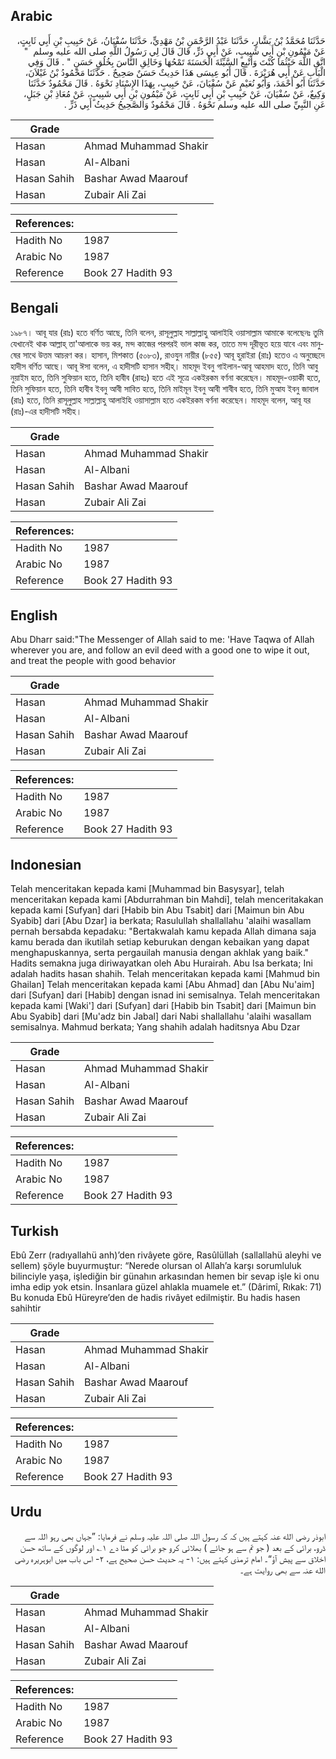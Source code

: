 ## Arabic


<div dir="rtl" lang="ar" style={{fontSize:'larger',backgroundColor:'#f8f9fa',padding:20}}>
حَدَّثَنَا مُحَمَّدُ بْنُ بَشَّارٍ، حَدَّثَنَا عَبْدُ الرَّحْمَنِ بْنُ مَهْدِيٍّ، حَدَّثَنَا سُفْيَانُ، عَنْ حَبِيبِ بْنِ أَبِي ثَابِتٍ، عَنْ مَيْمُونِ بْنِ أَبِي شَبِيبٍ، عَنْ أَبِي ذَرٍّ، قَالَ قَالَ لِي رَسُولُ اللَّهِ صلى الله عليه وسلم ‏ "‏ اتَّقِ اللَّهَ حَيْثُمَا كُنْتَ وَأَتْبِعِ السَّيِّئَةَ الْحَسَنَةَ تَمْحُهَا وَخَالِقِ النَّاسَ بِخُلُقٍ حَسَنٍ ‏"‏ ‏.‏ قَالَ وَفِي الْبَابِ عَنْ أَبِي هُرَيْرَةَ ‏.‏ قَالَ أَبُو عِيسَى هَذَا حَدِيثٌ حَسَنٌ صَحِيحٌ ‏.‏ حَدَّثَنَا مَحْمُودُ بْنُ غَيْلاَنَ، حَدَّثَنَا أَبُو أَحْمَدَ، وَأَبُو نُعَيْمٍ عَنْ سُفْيَانَ، عَنْ حَبِيبٍ، بِهَذَا الإِسْنَادِ نَحْوَهُ ‏.‏ قَالَ مَحْمُودٌ حَدَّثَنَا وَكِيعٌ، عَنْ سُفْيَانَ، عَنْ حَبِيبِ بْنِ أَبِي ثَابِتٍ، عَنْ مَيْمُونِ بْنِ أَبِي شَبِيبٍ، عَنْ مُعَاذِ بْنِ جَبَلٍ، عَنِ النَّبِيِّ صلى الله عليه وسلم نَحْوَهُ ‏.‏ قَالَ مَحْمُودٌ وَالصَّحِيحُ حَدِيثُ أَبِي ذَرٍّ ‏.‏
</div>
<div style={{backgroundColor:'#f8f9fa',padding:20, marginBottom: 10}}><table> <thead> <tr> <th>Grade</th> <th></th> </tr> </thead> <tbody> <tr><td>Hasan</td><td>Ahmad Muhammad Shakir</td></tr><tr><td>Hasan</td><td>Al-Albani</td></tr><tr><td>Hasan Sahih</td><td>Bashar Awad Maarouf</td></tr><tr><td>Hasan</td><td>Zubair Ali Zai</td></tr></tbody></table><table> <thead> <tr> <th>References:</th> <th></th> </tr> </thead> <tbody><tr><td>Hadith No</td><td>1987</td></tr><tr><td>Arabic No</td><td>1987</td></tr><tr><td>Reference</td><td>Book 27 Hadith 93</td></tr></tbody></table></div>

## Bengali


<div dir="ltr" lang="bn" style={{fontSize:'larger',backgroundColor:'#f8f9fa',padding:20}}>
১৯৮৭। আবূ যার (রাঃ) হতে বর্ণিত আছে, তিনি বলেন, রাসূলুল্লাহ সাল্লাল্লাহু আলাইহি ওয়াসাল্লাম আমাকে বলেছেনঃ তুমি যেখানেই থাক আল্লাহ্ তা'আলাকে ভয় কর, মন্দ কাজের পরপরই ভাল কাজ কর, তাতে মন্দ দূরীভূত হয়ে যাবে এবং মানুষের সাথে উত্তম আচরণ কর। হাসান, মিশকাত (৫০৮৩), রাওযুন নায়ীর (৮৫৫) আবূ হুরাইরা (রাঃ) হতেও এ অনুচ্ছেদে হাদীস বর্ণিত আছে। আবূ ঈসা বলেন, এ হাদীসটি হাসান সহীহ্। মাহমূদ ইবনু গাইলান-আবূ আহমাদ হতে, তিনি আবু নুয়াইম হতে, তিনি সুফিয়ান হতে, তিনি হাবীব (রাহঃ) হতে এই সূত্রে একইরকম বর্ণনা করেছেন। মাহমূদ-ওয়াকী হতে, তিনি সুফিয়ান হতে, তিনি হাবীব ইবনু আবী সাবিত হতে, তিনি মাইমূন ইবনু আবী শাবীব হতে, তিনি মুআয ইবনু জাবাল (রাঃ) হতে, তিনি রাসূলুল্লাহ সাল্লাল্লাহু আলাইহি ওয়াসাল্লাম হতে একইরকম বর্ণনা করেছেন। মাহমূদ বলেন, আবূ যর (রাঃ)-এর হাদীসটি সহীহ।
</div>
<div style={{backgroundColor:'#f8f9fa',padding:20, marginBottom: 10}}><table> <thead> <tr> <th>Grade</th> <th></th> </tr> </thead> <tbody> <tr><td>Hasan</td><td>Ahmad Muhammad Shakir</td></tr><tr><td>Hasan</td><td>Al-Albani</td></tr><tr><td>Hasan Sahih</td><td>Bashar Awad Maarouf</td></tr><tr><td>Hasan</td><td>Zubair Ali Zai</td></tr></tbody></table><table> <thead> <tr> <th>References:</th> <th></th> </tr> </thead> <tbody><tr><td>Hadith No</td><td>1987</td></tr><tr><td>Arabic No</td><td>1987</td></tr><tr><td>Reference</td><td>Book 27 Hadith 93</td></tr></tbody></table></div>

## English


<div dir="ltr" lang="en" style={{fontSize:'larger',backgroundColor:'#f8f9fa',padding:20}}>
Abu Dharr said:"The Messenger of Allah said to me: 'Have Taqwa of Allah wherever you are, and follow an evil deed with a good one to wipe it out, and treat the people with good behavior
</div>
<div style={{backgroundColor:'#f8f9fa',padding:20, marginBottom: 10}}><table> <thead> <tr> <th>Grade</th> <th></th> </tr> </thead> <tbody> <tr><td>Hasan</td><td>Ahmad Muhammad Shakir</td></tr><tr><td>Hasan</td><td>Al-Albani</td></tr><tr><td>Hasan Sahih</td><td>Bashar Awad Maarouf</td></tr><tr><td>Hasan</td><td>Zubair Ali Zai</td></tr></tbody></table><table> <thead> <tr> <th>References:</th> <th></th> </tr> </thead> <tbody><tr><td>Hadith No</td><td>1987</td></tr><tr><td>Arabic No</td><td>1987</td></tr><tr><td>Reference</td><td>Book 27 Hadith 93</td></tr></tbody></table></div>

## Indonesian


<div dir="ltr" lang="id" style={{fontSize:'larger',backgroundColor:'#f8f9fa',padding:20}}>
Telah menceritakan kepada kami [Muhammad bin Basysyar], telah menceritakan kepada kami [Abdurrahman bin Mahdi], telah menceritakakan kepada kami [Sufyan] dari [Habib bin Abu Tsabit] dari [Maimun bin Abu Syabib] dari [Abu Dzar] ia berkata; Rasulullah shallallahu 'alaihi wasallam pernah bersabda kepadaku: "Bertakwalah kamu kepada Allah dimana saja kamu berada dan ikutilah setiap keburukan dengan kebaikan yang dapat menghapuskannya, serta pergauilah manusia dengan akhlak yang baik." Hadits semakna juga diriwayatkan oleh Abu Hurairah. Abu Isa berkata; Ini adalah hadits hasan shahih. Telah menceritakan kepada kami [Mahmud bin Ghailan] Telah menceritakan kepada kami [Abu Ahmad] dan [Abu Nu'aim] dari [Sufyan] dari [Habib] dengan isnad ini semisalnya. Telah menceritakan kepada kami [Waki'] dari [Sufyan] dari [Habib bin Tsabit] dari [Maimun bin Abu Syabib] dari [Mu'adz bin Jabal] dari Nabi shallallahu 'alaihi wasallam semisalnya. Mahmud berkata; Yang shahih adalah haditsnya Abu Dzar
</div>
<div style={{backgroundColor:'#f8f9fa',padding:20, marginBottom: 10}}><table> <thead> <tr> <th>Grade</th> <th></th> </tr> </thead> <tbody> <tr><td>Hasan</td><td>Ahmad Muhammad Shakir</td></tr><tr><td>Hasan</td><td>Al-Albani</td></tr><tr><td>Hasan Sahih</td><td>Bashar Awad Maarouf</td></tr><tr><td>Hasan</td><td>Zubair Ali Zai</td></tr></tbody></table><table> <thead> <tr> <th>References:</th> <th></th> </tr> </thead> <tbody><tr><td>Hadith No</td><td>1987</td></tr><tr><td>Arabic No</td><td>1987</td></tr><tr><td>Reference</td><td>Book 27 Hadith 93</td></tr></tbody></table></div>

## Turkish


<div dir="ltr" lang="tr" style={{fontSize:'larger',backgroundColor:'#f8f9fa',padding:20}}>
Ebû Zerr (radıyallahü anh)’den rivâyete göre, Rasûlüllah (sallallahü aleyhi ve sellem) şöyle buyurmuştur: “Nerede olursan ol Allah’a karşı sorumluluk bilinciyle yaşa, işlediğin bir günahın arkasından hemen bir sevap işle ki onu imha edip yok etsin. İnsanlara güzel ahlakla muamele et.” (Dârimî, Rıkak: 71) Bu konuda Ebû Hüreyre’den de hadis rivâyet edilmiştir. Bu hadis hasen sahihtir
</div>
<div style={{backgroundColor:'#f8f9fa',padding:20, marginBottom: 10}}><table> <thead> <tr> <th>Grade</th> <th></th> </tr> </thead> <tbody> <tr><td>Hasan</td><td>Ahmad Muhammad Shakir</td></tr><tr><td>Hasan</td><td>Al-Albani</td></tr><tr><td>Hasan Sahih</td><td>Bashar Awad Maarouf</td></tr><tr><td>Hasan</td><td>Zubair Ali Zai</td></tr></tbody></table><table> <thead> <tr> <th>References:</th> <th></th> </tr> </thead> <tbody><tr><td>Hadith No</td><td>1987</td></tr><tr><td>Arabic No</td><td>1987</td></tr><tr><td>Reference</td><td>Book 27 Hadith 93</td></tr></tbody></table></div>

## Urdu


<div dir="rtl" lang="ur" style={{fontSize:'larger',backgroundColor:'#f8f9fa',padding:20}}>
ابوذر رضی الله عنہ کہتے ہیں کہ کہ رسول اللہ صلی اللہ علیہ وسلم نے فرمایا: ”جہاں بھی رہو اللہ سے ڈرو، برائی کے بعد ( جو تم سے ہو جائے ) بھلائی کرو جو برائی کو مٹا دے ۱؎ اور لوگوں کے ساتھ حسن اخلاق سے پیش آؤ“۔ امام ترمذی کہتے ہیں: ۱- یہ حدیث حسن صحیح ہے، ۲- اس باب میں ابوہریرہ رضی الله عنہ سے بھی روایت ہے۔
</div>
<div style={{backgroundColor:'#f8f9fa',padding:20, marginBottom: 10}}><table> <thead> <tr> <th>Grade</th> <th></th> </tr> </thead> <tbody> <tr><td>Hasan</td><td>Ahmad Muhammad Shakir</td></tr><tr><td>Hasan</td><td>Al-Albani</td></tr><tr><td>Hasan Sahih</td><td>Bashar Awad Maarouf</td></tr><tr><td>Hasan</td><td>Zubair Ali Zai</td></tr></tbody></table><table> <thead> <tr> <th>References:</th> <th></th> </tr> </thead> <tbody><tr><td>Hadith No</td><td>1987</td></tr><tr><td>Arabic No</td><td>1987</td></tr><tr><td>Reference</td><td>Book 27 Hadith 93</td></tr></tbody></table></div>